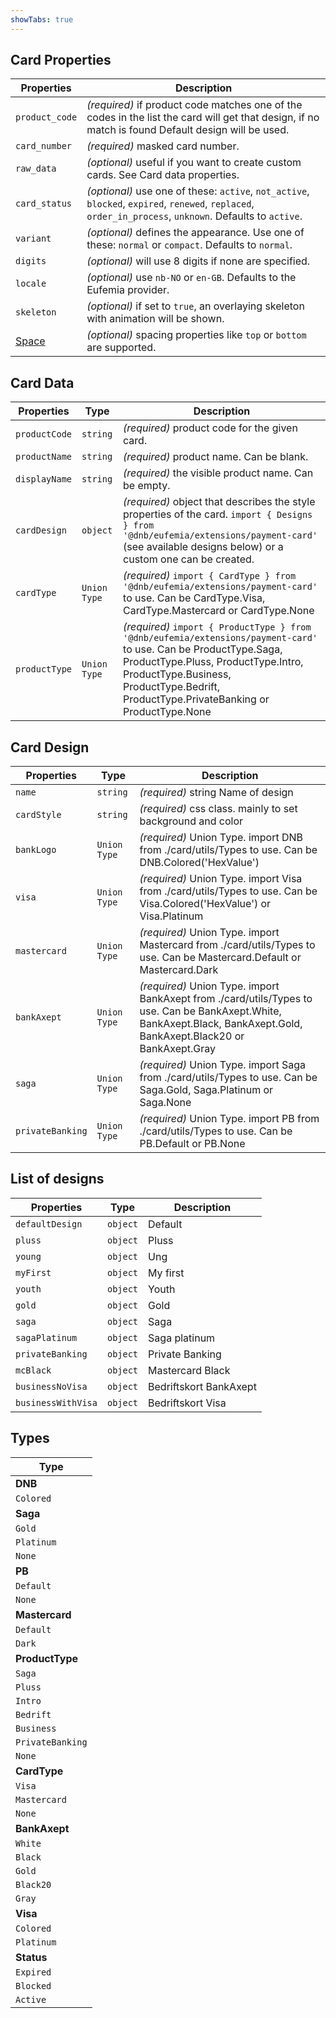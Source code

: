 ```yaml
---
showTabs: true
---
```


## Card Properties

| Properties                              | Description                                                                                                                                              |
| --------------------------------------- | -------------------------------------------------------------------------------------------------------------------------------------------------------- |
| `product_code`                          | _(required)_ if product code matches one of the codes in the list the card will get that design, if no match is found Default design will be used.       |
| `card_number`                           | _(required)_ masked card number.                                                                                                                         |
| `raw_data`                              | _(optional)_ useful if you want to create custom cards. See Card data properties.                                                                        |
| `card_status`                           | _(optional)_ use one of these: `active`, `not_active`, `blocked`, `expired`, `renewed`, `replaced`, `order_in_process`, `unknown`. Defaults to `active`. |
| `variant`                               | _(optional)_ defines the appearance. Use one of these: `normal` or `compact`. Defaults to `normal`.                                                      |
| `digits`                                | _(optional)_ will use 8 digits if none are specified.                                                                                                    |
| `locale`                                | _(optional)_ use `nb-NO` or `en-GB`. Defaults to the Eufemia provider.                                                                                   |
| `skeleton`                              | _(optional)_ if set to `true`, an overlaying skeleton with animation will be shown.                                                                      |
| [Space](/uilib/layout/space/properties) | _(optional)_ spacing properties like `top` or `bottom` are supported.                                                                                    |

## Card Data

| Properties    | Type         | Description                                                                                                                                                                                                                                        |
| ------------- | ------------ | -------------------------------------------------------------------------------------------------------------------------------------------------------------------------------------------------------------------------------------------------- |
| `productCode` | `string`     | _(required)_ product code for the given card.                                                                                                                                                                                                      |
| `productName` | `string`     | _(required)_ product name. Can be blank.                                                                                                                                                                                                           |
| `displayName` | `string`     | _(required)_ the visible product name. Can be empty.                                                                                                                                                                                               |
| `cardDesign`  | `object`     | _(required)_ object that describes the style properties of the card. `import { Designs } from '@dnb/eufemia/extensions/payment-card'` (see available designs below) or a custom one can be created.                                                |
| `cardType`    | `Union Type` | _(required)_ `import { CardType } from '@dnb/eufemia/extensions/payment-card'` to use. Can be CardType.Visa, CardType.Mastercard or CardType.None                                                                                                  |
| `productType` | `Union Type` | _(required)_ `import { ProductType } from '@dnb/eufemia/extensions/payment-card'` to use. Can be ProductType.Saga, ProductType.Pluss, ProductType.Intro, ProductType.Business, ProductType.Bedrift, ProductType.PrivateBanking or ProductType.None |

## Card Design

| Properties       | Type         | Description                                                                                                                                                            |
| ---------------- | ------------ | ---------------------------------------------------------------------------------------------------------------------------------------------------------------------- |
| `name`           | `string`     | _(required)_ string Name of design                                                                                                                                     |
| `cardStyle`      | `string`     | _(required)_ css class. mainly to set background and color                                                                                                             |
| `bankLogo`       | `Union Type` | _(required)_ Union Type. import DNB from ./card/utils/Types to use. Can be DNB.Colored('HexValue')                                                                     |
| `visa`           | `Union Type` | _(required)_ Union Type. import Visa from ./card/utils/Types to use. Can be Visa.Colored('HexValue') or Visa.Platinum                                                  |
| `mastercard`     | `Union Type` | _(required)_ Union Type. import Mastercard from ./card/utils/Types to use. Can be Mastercard.Default or Mastercard.Dark                                                |
| `bankAxept`      | `Union Type` | _(required)_ Union Type. import BankAxept from ./card/utils/Types to use. Can be BankAxept.White, BankAxept.Black, BankAxept.Gold, BankAxept.Black20 or BankAxept.Gray |
| `saga`           | `Union Type` | _(required)_ Union Type. import Saga from ./card/utils/Types to use. Can be Saga.Gold, Saga.Platinum or Saga.None                                                      |
| `privateBanking` | `Union Type` | _(required)_ Union Type. import PB from ./card/utils/Types to use. Can be PB.Default or PB.None                                                                        |

## List of designs

| Properties         | Type     | Description            |
| ------------------ | -------- | ---------------------- |
| `defaultDesign`    | `object` | Default                |
| `pluss`            | `object` | Pluss                  |
| `young`            | `object` | Ung                    |
| `myFirst`          | `object` | My first               |
| `youth`            | `object` | Youth                  |
| `gold`             | `object` | Gold                   |
| `saga`             | `object` | Saga                   |
| `sagaPlatinum`     | `object` | Saga platinum          |
| `privateBanking`   | `object` | Private Banking        |
| `mcBlack`          | `object` | Mastercard Black       |
| `businessNoVisa`   | `object` | Bedriftskort BankAxept |
| `businessWithVisa` | `object` | Bedriftskort Visa      |

## Types

| Type             |
| ---------------- |
| **DNB**          |
| `Colored`        |
| **Saga**         |
| `Gold`           |
| `Platinum`       |
| `None`           |
| **PB**           |
| `Default`        |
| `None`           |
| **Mastercard**   |
| `Default`        |
| `Dark`           |
| **ProductType**  |
| `Saga`           |
| `Pluss`          |
| `Intro`          |
| `Bedrift`        |
| `Business`       |
| `PrivateBanking` |
| `None`           |
| **CardType**     |
| `Visa`           |
| `Mastercard`     |
| `None`           |
| **BankAxept**    |
| `White`          |
| `Black`          |
| `Gold`           |
| `Black20`        |
| `Gray`           |
| **Visa**         |
| `Colored`        |
| `Platinum`       |
| **Status**       |
| `Expired`        |
| `Blocked`        |
| `Active`         |

